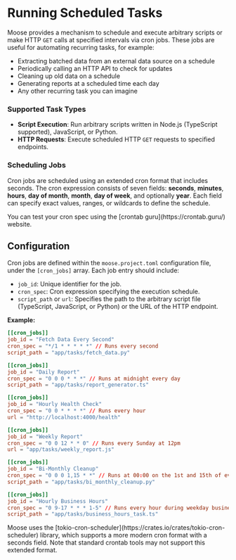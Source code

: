 
# Running Scheduled Tasks
Moose provides a mechanism to schedule and execute arbitrary scripts or make HTTP `GET` calls at specified intervals via cron jobs. These jobs are useful for automating recurring tasks, for example:
- Extracting batched data from an external data source on a schedule
- Periodically calling an HTTP API to check for updates
- Cleaning up old data on a schedule
- Generating reports at a scheduled time each day
- Any other recurring task you can imagine

### Supported Task Types
- **Script Execution**: Run arbitrary scripts written in Node.js (TypeScript supported), JavaScript, or Python.
- **HTTP Requests**: Execute scheduled HTTP `GET` requests to specified endpoints.

### Scheduling Jobs
Cron jobs are scheduled using an extended cron format that includes seconds. The cron expression consists of seven fields: **seconds**, **minutes**, **hours**, **day of month**, **month**, **day of week**, and optionally **year**. Each field can specify exact values, ranges, or wildcards to define the schedule. 

<Callout type="info" title="Test Your Cron Spec" >
You can test your cron spec using the [crontab guru](https://crontab.guru/) website.
</Callout>

## Configuration
Cron jobs are defined within the `moose.project.toml` configuration file, under the `[cron_jobs]` array. Each job entry should include:

- `job_id`: Unique identifier for the job.
- `cron_spec`: Cron expression specifying the execution schedule.
- `script_path` or `url`: Specifies the path to the arbitrary script file (TypeScript, JavaScript, or Python) or the URL of the HTTP endpoint.

**Example:**
```toml
[[cron_jobs]]
job_id = "Fetch Data Every Second"
cron_spec = "*/1 * * * * *" // Runs every second
script_path = "app/tasks/fetch_data.py"

[[cron_jobs]]
job_id = "Daily Report"
cron_spec = "0 0 0 * * *" // Runs at midnight every day
script_path = "app/tasks/report_generator.ts"

[[cron_jobs]]
job_id = "Hourly Health Check"
cron_spec = "0 0 * * * *" // Runs every hour
url = "http://localhost:4000/health"

[[cron_jobs]]
job_id = "Weekly Report"
cron_spec = "0 0 12 * * 0" // Runs every Sunday at 12pm
url = "app/tasks/weekly_report.js"

[[cron_jobs]]
job_id = "Bi-Monthly Cleanup"
cron_spec = "0 0 0 1,15 * *" // Runs at 00:00 on the 1st and 15th of every month
script_path = "app/tasks/bi_monthly_cleanup.py"

[[cron_jobs]]
job_id = "Hourly Business Hours"
cron_spec = "0 9-17 * * * 1-5" // Runs every hour during weekday business hours (9am-5pm)
script_path = "app/tasks/business_hours_task.ts"

```



<Callout type="info" title="Cron Format" >
Moose uses the [tokio-cron-scheduler](https://crates.io/crates/tokio-cron-scheduler) library, which supports a more modern cron format with a seconds field. Note that standard crontab tools may not support this extended format.
</Callout>

